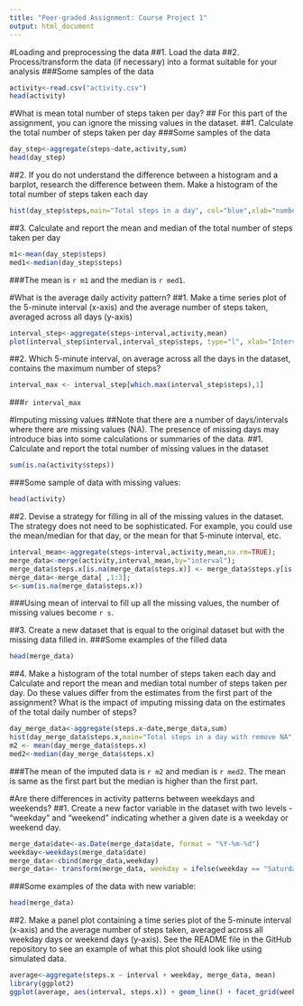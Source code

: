 ```yaml
---
title: "Peer-graded Assignment: Course Project 1"
output: html_document
---
```

#Loading and preprocessing the data
##1. Load the data
##2. Process/transform the data (if necessary) into a format suitable for your analysis
###Some samples of the data

```r
activity<-read.csv("activity.csv")
head(activity)
```

#What is mean total number of steps taken per day?
## For this part of the assignment, you can ignore the missing values in the dataset.
##1. Calculate the total number of steps taken per day
###Some samples of the data

```r
day_step<-aggregate(steps~date,activity,sum)
head(day_step)
```

##2. If you do not understand the difference between a histogram and a barplot, research the difference between them. Make a histogram of the total number of steps taken each day

```r
hist(day_step$steps,main="Total steps in a day", col="blue",xlab="number of steps")
```

##3. Calculate and report the mean and median of the total number of steps taken per day

```r
m1<-mean(day_step$steps)
med1<-median(day_step$steps)
```

###The mean is `r m1` and the median is `r med1`.

#What is the average daily activity pattern?
##1. Make a time series plot of the 5-minute interval (x-axis) and the average number of steps taken, averaged across all days (y-axis)

```r
interval_step<-aggregate(steps~interval,activity,mean)
plot(interval_step$interval,interval_step$steps, type="l", xlab="Interval", ylab="Number of Steps",main="Average Number of Steps per Day by Interval")
```

##2. Which 5-minute interval, on average across all the days in the dataset, contains the maximum number of steps?

```r
interval_max <- interval_step[which.max(interval_step$steps),1]
```

###`r interval_max`

#Imputing missing values
##Note that there are a number of days/intervals where there are missing values (NA). The presence of missing days may introduce bias into some calculations or summaries of the data.
##1. Calculate and report the total number of missing values in the dataset

```r
sum(is.na(activity$steps))
```

###Some sample of data with missing values:
```r
head(activity)
```

##2. Devise a strategy for filling in all of the missing values in the dataset. The strategy does not need to be sophisticated. For example, you could use the mean/median for that day, or the mean for that 5-minute interval, etc.

```r
interval_mean<-aggregate(steps~interval,activity,mean,na.rm=TRUE);
merge_data<-merge(activity,interval_mean,by="interval");
merge_data$steps.x[is.na(merge_data$steps.x)] <- merge_data$steps.y[is.na(merge_data$steps.x)];
merge_data<-merge_data[ ,1:3];
s<-sum(is.na(merge_data$steps.x))
```
###Using mean of interval to fill up all the missing values, the number of missing values become `r s`.

##3. Create a new dataset that is equal to the original dataset but with the missing data filled in.
###Some examples of the filled data
```r
head(merge_data)
```

##4. Make a histogram of the total number of steps taken each day and Calculate and report the mean and median total number of steps taken per day. Do these values differ from the estimates from the first part of the assignment? What is the impact of imputing missing data on the estimates of the total daily number of steps?
```r
day_merge_data<-aggregate(steps.x~date,merge_data,sum)
hist(day_merge_data$steps.x,main="Total steps in a day with remove NA", col="blue",xlab="number of steps")
m2 <- mean(day_merge_data$steps.x)
med2<-median(day_merge_data$steps.x)
```
###The mean of the imputed data is `r m2` and median is `r med2`. The mean is same as the first part but the median is higher than the first part.

#Are there differences in activity patterns between weekdays and weekends?
##1. Create a new factor variable in the dataset with two levels - "weekday" and "weekend" indicating whether a given date is a weekday or weekend day.

```r
merge_data$date<-as.Date(merge_data$date, format = "%Y-%m-%d")
weekday<-weekdays(merge_data$date)
merge_data<-cbind(merge_data,weekday)
merge_data<- transform(merge_data, weekday = ifelse(weekday == "Saturday"|weekday == "Sunday", "weekend", "weekday"))
```

###Some examples of the data with new variable:
```r
head(merge_data)
```

##2. Make a panel plot containing a time series plot of the 5-minute interval (x-axis) and the average number of steps taken, averaged across all weekday days or weekend days (y-axis). See the README file in the GitHub repository to see an example of what this plot should look like using simulated data.

```r
average<-aggregate(steps.x ~ interval + weekday, merge_data, mean)
library(ggplot2)
ggplot(average, aes(interval, steps.x)) + geom_line() + facet_grid(weekday ~ .) + xlab("5 minutes interval") + ylab("Average of number of steps")
```

